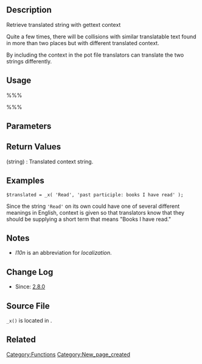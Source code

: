 == Description ==

Retrieve translated string with gettext context

Quite a few times, there will be collisions with similar translatable text found in more than two places but with different translated context.

By including the context in the pot file translators can translate the two strings differently.

== Usage ==

%%%<?php $translated_text = _x( $text, $context, $domain ) ?>%%%

== Parameters ==

{{Parameter|$text|string|Text to translate}}
{{Parameter|$context|string|Context information for the translators}}
{{Parameter|$domain|string|Domain to retrieve the translated text|optional|'default'}}

== Return Values ==

; (string) : Translated context string.

== Examples ==

<pre>
$translated = _x( 'Read', 'past participle: books I have read' );
</pre>

Since the string <tt>'Read'</tt> on its own could have one of several different meanings in English, context is given so that translators know that they should be supplying a short term that means "Books I have read."

== Notes ==

* <i>l10n</i> is an abbreviation for <i>localization</i>.

== Change Log ==

* Since: [[Version 2.8|2.8.0]]

== Source File ==

<tt>_x()</tt> is located in {{Trac|wp-includes/l10n.php}}.

== Related ==
{{L10n}}

{{Tag Footer}}

[[Category:Functions]]
[[Category:New_page_created]]